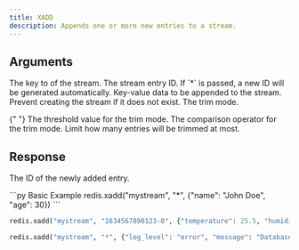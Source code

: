 ```yaml
---
title: XADD
description: Appends one or more new entries to a stream.
---
```


## Arguments

<ParamField body="key" type="str" required>
  The key to of the stream.
</ParamField>

<ParamField body="id" type="str | *" required>
  The stream entry ID. If `*` is passed, a new ID will be generated
  automatically.
</ParamField>

<ParamField body="entries" type="Record<str, unknown>" required>
  Key-value data to be appended to the stream.
</ParamField>

<ParamField body="options" >
  <ParamField body="nomkStream" type="boolean">
    Prevent creating the stream if it does not exist.
  </ParamField>
  <ParamField body="trim">
  <ParamField body="type" type="'MAXLEN' | 'MINID'" required>
    The trim mode.
  </ParamField>

{" "}
<ParamField body="threshold" type="number | str" required>
  The threshold value for the trim mode.
</ParamField>
<ParamField body="comparison" type="~ | =" required>
  The comparison operator for the trim mode.
</ParamField>
<ParamField body="limit" type="number">
  Limit how many entries will be trimmed at most.
</ParamField>

  </ParamField>
</ParamField>

## Response

<ResponseField type="str">The ID of the newly added entry.</ResponseField>

<RequestExample>
```py Basic Example
redis.xadd("mystream", "*", {"name": "John Doe", "age": 30})
```

```py With Custom ID
redis.xadd("mystream", "1634567890123-0", {"temperature": 25.5, "humidity": 60})
```

```py With Trim Limit
redis.xadd("mystream", "*", {"log_level": "error", "message": "Database connection failed"}, maxlen=100, limit=50)
```
</RequestExample>

